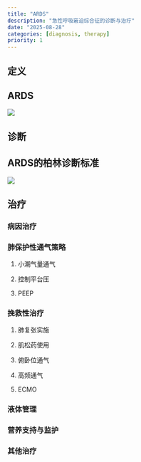 ```yaml
---
title: "ARDS"
description: "急性呼吸窘迫综合征的诊断与治疗"
date: "2025-08-28"
categories: [diagnosis, therapy]
priority: 1
---
```


## 定义

::: {.callout-note icon="false"}
## ARDS

![](images/paste-2.png)
:::

## 诊断

::: {.callout-important icon="false"}
## ARDS的柏林诊断标准

![](images/paste-1.png)
:::

## 治疗

### 病因治疗

### 肺保护性通气策略

1.  小潮气量通气

2.  控制平台压

3.  PEEP

### 挽救性治疗

1.  肺复张实施

2.  肌松药使用

3.  俯卧位通气

4.  高频通气

5.  ECMO

### 液体管理

### 营养支持与监护

### 其他治疗
